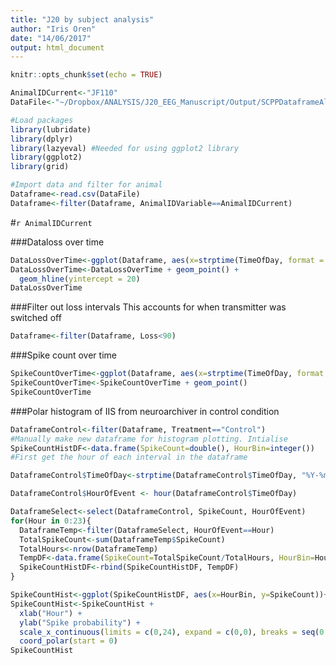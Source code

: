 ```yaml
---
title: "J20 by subject analysis"
author: "Iris Oren"
date: "14/06/2017"
output: html_document
---
```


```r
knitr::opts_chunk$set(echo = TRUE)
```

```r
AnimalIDCurrent<-"JF110"
DataFile<-"~/Dropbox/ANALYSIS/J20_EEG_Manuscript/Output/SCPPDataframeAll.csv"

#Load packages
library(lubridate)
library(dplyr)
library(lazyeval) #Needed for using ggplot2 library
library(ggplot2)
library(grid)

#Import data and filter for animal
Dataframe<-read.csv(DataFile)
Dataframe<-filter(Dataframe, AnimalIDVariable==AnimalIDCurrent)
```

#`r AnimalIDCurrent`

###Dataloss over time
```r
DataLossOverTime<-ggplot(Dataframe, aes(x=strptime(TimeOfDay, format = "%Y-%m-%d %H:%M:%S"), y=Loss)) + xlab("Date") + ylab("Loss")
DataLossOverTime<-DataLossOverTime + geom_point() +
  geom_hline(yintercept = 20)
DataLossOverTime
```
###Filter out loss intervals
This accounts for when transmitter was switched off
```r
Dataframe<-filter(Dataframe, Loss<90)
```

###Spike count over time

```r
SpikeCountOverTime<-ggplot(Dataframe, aes(x=strptime(TimeOfDay, format = "%Y-%m-%d %H:%M:%S"), y=SpikeCount, colour=Treatment)) + xlab("Date") + ylab("Spikes/8s")
SpikeCountOverTime<-SpikeCountOverTime + geom_point()
SpikeCountOverTime
```
###Polar histogram of IIS from neuroarchiver in control condition
```r
DataframeControl<-filter(Dataframe, Treatment=="Control")
#Manually make new dataframe for histogram plotting. Intialise
SpikeCountHistDF<-data.frame(SpikeCount=double(), HourBin=integer())
#First get the hour of each interval in the dataframe

DataframeControl$TimeOfDay<-strptime(DataframeControl$TimeOfDay, "%Y-%m-%d %H:%M:%S")

DataframeControl$HourOfEvent <- hour(DataframeControl$TimeOfDay)

DataframeSelect<-select(DataframeControl, SpikeCount, HourOfEvent)
for(Hour in 0:23){
  DataframeTemp<-filter(DataframeSelect, HourOfEvent==Hour)
  TotalSpikeCount<-sum(DataframeTemp$SpikeCount)
  TotalHours<-nrow(DataframeTemp)
  TempDF<-data.frame(SpikeCount=TotalSpikeCount/TotalHours, HourBin=Hour+0.5)
  SpikeCountHistDF<-rbind(SpikeCountHistDF, TempDF)
}

SpikeCountHist<-ggplot(SpikeCountHistDF, aes(x=HourBin, y=SpikeCount))+geom_bar(stat = "identity")
SpikeCountHist<-SpikeCountHist +
  xlab("Hour") +
  ylab("Spike probability") +
  scale_x_continuous(limits = c(0,24), expand = c(0,0), breaks = seq(0, 23, 2)) +
  coord_polar(start = 0) 
SpikeCountHist
```
